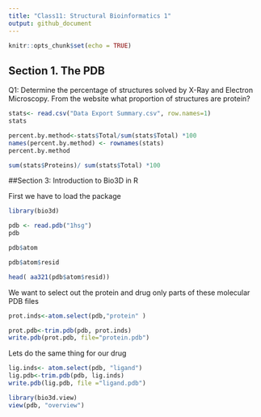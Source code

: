 ```yaml
---
title: "Class11: Structural Bioinformatics 1"
output: github_document
---
```


```r
knitr::opts_chunk$set(echo = TRUE)
```

## Section 1. The PDB

Q1: Determine the percentage of structures solved by X-Ray and Electron Microscopy. From the website what proportion of structures are protein?  

```r
stats<- read.csv("Data Export Summary.csv", row.names=1)
stats
```

```r
percent.by.method<-stats$Total/sum(stats$Total) *100
names(percent.by.method) <- rownames(stats)
percent.by.method
```

```r
sum(stats$Proteins)/ sum(stats$Total) *100
```

##Section 3: Introduction to Bio3D in R

First we have to load the package 

```r
library(bio3d)
```

```r
pdb <- read.pdb("1hsg")
pdb
```

```r
pdb$atom
```

```r
pdb$atom$resid
```

```r
head( aa321(pdb$atom$resid))
```

We want to select out the protein and drug only parts of these molecular PDB files
```r
prot.inds<-atom.select(pdb,"protein" )
```

```r
prot.pdb<-trim.pdb(pdb, prot.inds)
write.pdb(prot.pdb, file="protein.pdb")
```

Lets do the same thing for our drug 
```r
lig.inds<- atom.select(pdb, "ligand")
lig.pdb<-trim.pdb(pdb, lig.inds)
write.pdb(lig.pdb, file ="ligand.pdb")
```

```r
library(bio3d.view)
view(pdb, "overview")
```












